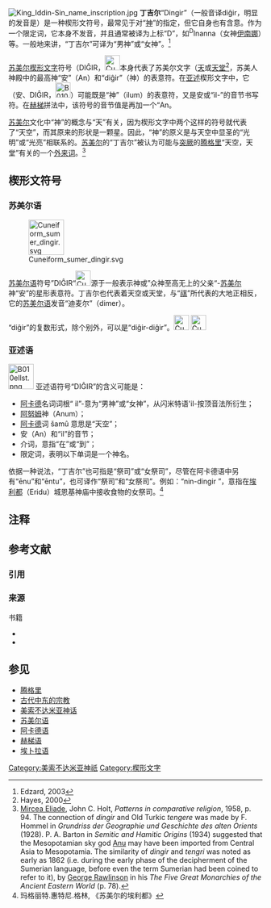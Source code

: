 [[File:King_Iddin-Sin_name_inscription.jpg|thumb]]
'''丁吉尔'''“Dingir”（一般音译diĝir，明显的发音是{{IPA|/diŋir/}}）是一种楔形文符号，最常见于对“[[神|神]]”的指定，但它自身也有含意。作为一个限定词，它本身不发音，并且通常被译为上标“D”，如<sup>D</sup>Inanna（女神[[伊南娜|伊南娜]]）等。一般地来讲，“丁吉尔”可译为“男神”或“女神”。<ref name="DOE">Edzard, 2003</ref>

[[苏美尔|苏美尔]][[楔形文字|楔形文字]]符号（DIĜIR，[[File:Cuneiform_sumer_dingir.jpg|30px]]{{NoteTag|By assyriological convention, capitals identify a cuneiform sign, while the phonemic value of a sign in a given context is given in lower case. See also [[Sumerogram|Sumerogram]].}}本身代表了苏美尔文字（[[天|天]]或[[天堂|天堂]]<ref name="JLH">Hayes, 2000</ref>，苏美人神殿中的最高神“安”（An）和“diĝir”（神）的表意符。在[[亚述|亚述]]楔形文字中，它（安、DIĜIR，[[File:B010ellst.png|30px]]）可能既是“神”（ilum）的表意符，又是安或“ìl-”的音节书写符。在[[赫梯|赫梯]]拼法中，该符号的音节值是再加一个“An。

[[苏美尔|苏美尔]]文化中“神”的概念与“天”有关，因为楔形文字中两个这样的符号就代表了“天空”，而其原来的形状是一颗星。因此，“神”的原义是与天空中显圣的“光明”或“光亮”相联系的。[[苏美尔|苏美尔]]的“丁吉尔”被认为可能与[[突厥|突厥]]的[[腾格里|腾格里]]“天空，天堂”有关的一个[[外来语|外来词]]。<ref>[[Mircea_Eliade|Mircea Eliade]], John C. Holt, ''Patterns in comparative religion'', 1958, p. 94. The connection of ''dingir'' and Old Turkic ''tengere'' was made by F. Hommel in ''Grundriss der Geographie und Geschichte des alten Orients'' (1928).
P. A. Barton in ''Semitic and Hamitic Origins'' (1934) suggested that the Mesopotamian sky god [[Anu_(mythology)|Anu]] may have been imported from Central Asia to Mesopotamia. 
The similarity of ''dingir'' and ''tengri'' was noted as early as 1862 (i.e. during the early phase of the decipherment of the Sumerian language, before even the term Sumerian had been coined to refer to it),  by [[George_Rawlinson|George Rawlinson]] in his ''The Five Great Monarchies of the Ancient Eastern World'' (p. 78).</ref>

==楔形文符号==

===苏美尔语===
[[File:Cuneiform_sumer_dingir.svg|70px]]

[[苏美尔语|苏美尔语]]符号”DIĜIR“[[File:Cuneiform_sumer_dingir.svg|30px]]源于一般表示神或”众神至高无上的父亲“-[[苏美尔|苏美尔]]神“安”的星形表意符。丁吉尔也代表着天空或天堂，与“[[宁胡尔萨格|祺]]”所代表的大地正相反，它的[[苏美尔语|苏美尔语]]发音“迪麦尔”（dimer）。

“diĝir”的复数形式，除个别外，可以是“diĝir-diĝir”。[[File:Cuneiform_sumer_dingir.svg|30px]]
[[File:Cuneiform_sumer_dingir.svg|30px]]

===亚述语===
[[File:B010ellst.png|50px]]  亚述语符号“DIĜIR”的含义可能是：
* [[阿卡德|阿卡德]]名词词根“ il”-意为“男神”或“女神”，从闪米特语'il-按顶音法所衍生；
* [[阿努姆|阿努姆]]神（Anum）；
* [[阿卡德|阿卡德]]词 šamû 意思是“天空”；
* 安（An）和“il”的音节；
* 介词，意指“在”或“到”；
* 限定词，表明以下单词是一个神名。

依据一种说法，“丁吉尔”也可指是“祭司”或“女祭司”，尽管在阿卡德语中另有“ēnu”和“ēntu”，也可译作“祭司”和“女祭司”。例如：“nin-dingir ”，意指在[[埃利都|埃利都]]（Eridu）城恩基神庙中接收食物的女祭司。<ref>玛格丽特.惠特尼.格林, 《苏美尔的埃利都》</ref>

== 注释 ==
{{NoteFoot}}

== 参考文献 ==
=== 引用 ===
{{Reflist|30em}}

=== 来源 ===
{{refbegin}}
; 书籍
* {{cite book |last=Edzard |first=Dietz Otto |title=Sumerian Grammar |publisher=Society of Biblical Literature |location=Atlanta |year=2003 |series=Handbook of Oriental Studies |volume=71 |isbn=1-58983-252-3 }}
* {{cite book |last=Hayes |first=John L. |title = A Manual of Sumerian Grammar and Texts |publisher=Undena Publications |location=Malibu |year=2000 |edition=Second revised |series = Aids and Research Tools in Ancient Near Eastern Studies |id = {{Listed Invalid ISBN|0-89003-508-1}} }}
{{refend}}

== 参见 ==
{{Portal|宗教|语言}}
* [[腾格里|腾格里]]
* [[古代中东的宗教|古代中东的宗教]]
* [[美索不达米亚神话|美索不达米亚神话]]
* [[苏美尔语|苏美尔语]]
* [[阿卡德语|阿卡德语]]
* [[赫梯语|赫梯语]]
* [[埃卜拉语|埃卜拉语]]

[[Category:美索不达米亚神祇|Category:美索不达米亚神祇]]
[[Category:楔形文字|Category:楔形文字]]